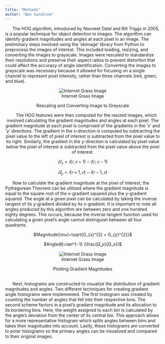 ```yaml
---
title: "Methods"
author: "Ben Sunshine"
---
```


|       The HOG algorithm, introduced by Navneet Dalal and Bill Triggs in 2005, is a popular technique for object detection in images. The algorithm can identify gradient magnitudes and angles at each pixel in an image. The preliminary steps involved using the ‘skimage’ library from Python to preprocess the images of interest. This included loading, resizing, and converting the images to grayscale. Images were rescaled to standardize their resolutions and preserve their aspect ratios to prevent distortion that could affect the accuracy of angle identification. Converting the images to grayscale was necessary because it allowed for focusing on a single channel to represent pixel intensity, rather than three channels (red, green, and blue).


<div align="center">

::: {#fig-input_image layout-ncol=1}

![Internet Grass Image](images/plots/input_to_rescaled_plot.png){#fig-input_image_to_new}

Rescaling and Converting Image to Greyscale
:::

<div>


|       The HOG features were then computed for the resized images, which involved calculating the gradient magnitudes and angles at each pixel. The gradient magnitude at each pixel is comprised of the gradients in the ‘x’ and ‘y’ directions. The gradient in the x-direction is computed by subtracting the pixel value to the left of pixel of interest is subtracted from the pixel value to its right. Similarly, the gradient in the y-direction is calculated by pixel value below the pixel of interest is subtracted from the pixel value above the pixel of interest. 

<div align="center">
$𝐺_𝑥=𝐼(𝑟,𝑐+1)−𝐼(𝑟,𝑐−1)$


$𝐺_𝑦=𝐼(𝑟+1,𝑐)−𝐼(𝑟−1,𝑐)$




<div align="left">

|       Now to calculate the gradient magnitude at the pixel of interest, the Pythagorean Theorem can be utilized where the gradient magnitude is equal to the square root of the x-gradient squared plus the y-gradient squared. The angle at a given pixel can be calculated by taking the inverse tangent of its y-gradient divided by its x-gradient. It is important to note all angles produced by this algorithm are between zero and one hundred eighty degrees. This occurs, because the inverse tangent function used for calculating a given pixel’s angle cannot distinguish between all four quadrants.

<div>

<div align="center">
$Magnitude(\mu)=\sqrt{G_{x}^{2} + G_{y}^{2}}$

$Angle(𝜃)=𝑡𝑎𝑛^{−1} (\frac{𝐺_𝑦}{𝐺_𝑥})$
<div>


::: {#fig-mag_plot layout-ncol=1}

![Internet Grass Image](images/plots/internet_grass_mag.png){#fig-magnitude_grass}

Plotting Gradient Magnitudes
:::

<div>



<div align="left">
|       
|       Next, histograms are constructed to visualize the distribution of gradient magnitudes and angles. Two different techniques for creating gradient angle histograms were implemented. The first histogram was created by counting the number of angles that fell into their respective bins. The second scheme factors in a pixel’s gradient magnitude and its allocation to its bordering bins. Here, the weight assigned to each bin is calculated by the angle’s deviation from the center of its central bin. This approach allows for a more representative histogram which splits angles between bins and takes their magnitudes into account. Lastly, these histograms are converted to polar histograms so the primary angles can be visualized and compared to their original images.
<div>
